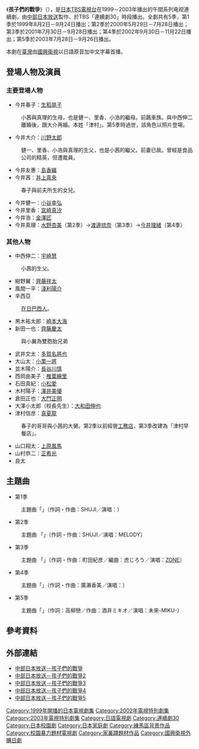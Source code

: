 {{unreferenced|time=2014-03-20T17:20:12+00:00}}
{{Infobox television
| show_name          = 孩子們的戰爭
| original_name      = {{lang|ja|キッズ・ウォー}}
| image              =
| caption            = 
| format             = [[日本電視劇|日本電視劇]]　
| bgcolour             = Yellow
| camera             = 
| picture_format     = 
| runtime            = 連續劇
| 制作公司   =[[中部日本放送|中部日本放送]]
| creator            = 
| director           = 
| developer          = 
| executive_producer = 
| starring           = [[井上真央|井上真央]] 等
| narrated           = 
| opentheme            = 魔法のメロディー（第1季）<br />愛の花（第2季）<br />secret base 〜君がくれたもの〜（第3季）<br />素直になれなくて（第4季）<br />
HANABI 〜8月の日〜（第5季）
| 主唱                    = MELODY（第1季、第2季）<br />ZONE（第3季）<br />未來-MIKU-（第4季、第5季）
| endtheme             = 
| 主唱2                    
| country            = {{JPN}}
| channel            = [[TBS电视台|TBS]]
| first_aired        = 第一季：1999年8月2日
| last_aired         = 9月24日<br />第二季：2000年5月29日－7月28日<br />第三季：2001年7月30日－9月28日<br />第四季：2002年9月30日－11月22日<br />第五季：2003年7月28日－9月26日
| num_episodes       = 第一季：40、第二季：45、第三季：45、第四季：40、第五季：45
| website            = http://hicbc.com/tv/drama30/kids/{{dead link|date=2017年12月 |bot=InternetArchiveBot |fix-attempted=yes }}
| first_run_1            = {{TWN}}
年齡限制-輔導級
| network_1           = [[國興衛視|國興衛視]]
| first_aired_1       = 
| last_aired_1        = 
| imdb_id            = 
| tv_com_id          = 
| show_name_zh-tw    = 孩子們的戰爭
| show_name_zh-hk    = 
}}
《'''孩子們的戰爭'''》（{{lang-ja|キッズ・ウォー}}），是[[日本|日本]][[TBS電視台|TBS電視台]]在1999－2003年播出的午間系列电视連續劇，由[[中部日本放送|中部日本放送]]製作、於TBS「連續劇30」時段播出。全劇共有5季，第1季於1999年8月2日－9月24日播出；第2季於2000年5月29日－7月28日播出；第3季於2001年7月30日－9月28日播出；第4季於2002年9月30日－11月22日播出；第5季於2003年7月28日－9月26日播出。

本劇在[[臺灣|臺灣]]由[[國興衛視|國興衛視]]以日語原音加中文字幕首播。

== 登場人物及演員 ==
=== 主要登場人物 ===
* 今井春子：[[生稻晃子|生稻晃子]]
: 小茜與真理的生母，也是健一、里香、小浩的繼母。前飆車族。與中西伸二離婚後，跟大介再婚。本姓「津村」。第5季時過世，該角色以照片登場。 
* 今井大介：[[川野太郎|川野太郎]]
: 健一、里香、小浩與真理的生父，也是小茜的繼父。前妻已故。曾經是食品公司的精英，但遭裁員。
* 今井友惠：[[島香織|島香織]]
* 今井茜：[[井上真央|井上真央]]
: 春子與前夫所生的女兒。
* 今井健一：[[小谷幸弘|小谷幸弘]]
* 今井里香：[[宮崎真汐|宮崎真汐]]
* 今井浩：[[金澤匠|金澤匠]]
* 今井真理：[[水野杏美|水野杏美]]（第2季）→[[渡邊琉奈|渡邊琉奈]]（第3季）→[[今井理緒|今井理緒]]（第4季）
=== 其他人物 ===
* 中西伸二：[[宇崎慧|宇崎慧]]
: 小茜的生父。
* 紺野翼：[[齊藤祥太|齊藤祥太]]
* 風間一平：[[淺利陽介|淺利陽介]]
* 辛西亞
: [[在日巴西人|在日巴西人]]。
* 黒木祐太郎：[[崎本大海|崎本大海]]
* 新田一也：[[齊藤慶太|齊藤慶太]]
: 與小翼為雙胞胎兄弟
* 武井文太：[[多賀名將也|多賀名將也]]
* 大山太：[[小栗一將|小栗一將]]
* 並木陽介：[[長谷川慎|長谷川慎]]
* 西岡由美子：[[椎葉繪里|椎葉繪里]]
* 石田真紀：[[小松愛|小松愛]]
* 木村陽子：[[澤井美優|澤井美優]]
* 倉田正也：[[大門正明|大門正明]]
* 大澤小太郎（校長先生）：[[大和田伸也|大和田伸也]]
* 津村信彦：[[真夏龍|真夏龍]]
: 春子的哥哥與小茜的大舅。第2季以前經營[[工務店|工務店]]，第3季改建為「津村早餐店」。
* 山口翔太：[[上原風馬|上原風馬]]
* 山村恭二：[[正希光|正希光]]
* 良太

== 主題曲 ==
* 第1季
: 主題曲「{{lang|ja|魔法のメロディー}}」（作詞・作曲：SHUJI／演唱：{{link-ja|MELODY (乐队)|MELODY (バンド)|MELODY}}）
* 第2季
: 主題曲 「{{lang|ja|愛の花}}」（作詞・作曲：SHUJI／演唱：MELODY）
* 第3季
: 主題曲 「{{lang|ja|secret base 〜君がくれたもの〜}}」（作詞・作曲：町田紀彦／編曲：虎じろう／演唱：[[ZONE|ZONE]]）
* 第4季
: 主題曲「{{lang|ja|素直になれなくて}}」（作詞・作曲：廣瀨香美／演唱：{{link-ja|未來-MIKU-|中村未来}}）
* 第5季
: 主題曲「{{lang|ja|HANABI 〜8月の日〜}}」（作詞：高柳戀／作曲：酒井ミキオ／演唱：未來-MIKU-）

== 參考資料 ==
{{Reflist}}

== 外部連結 ==
* [https://web.archive.org/web/20131207091320/http://hicbc.com/tv/kids/kids1/index.htm 中部日本放送－孩子們的戰爭]
* [https://web.archive.org/web/20131123123943/http://hicbc.com/tv/kids/kids2/index.htm 中部日本放送－孩子們的戰爭2]
* [https://web.archive.org/web/20131118233425/http://hicbc.com/tv/kids3/index.htm 中部日本放送－孩子們的戰爭3]
* [https://web.archive.org/web/20131223122230/http://hicbc.com/tv/kids4/index.htm 中部日本放送－孩子們的戰爭4]
* [https://web.archive.org/web/20131222215139/http://hicbc.com/tv/kids5/index.htm 中部日本放送－孩子們的戰爭5]

{{DEFAULTSORT:Kids War}}
[[Category:1999年開播的日本電視劇集|Category:1999年開播的日本電視劇集]]
[[Category:2002年電視特別劇集|Category:2002年電視特別劇集]]
[[Category:2003年電視特別劇集|Category:2003年電視特別劇集]]
[[Category:日語電視劇|Category:日語電視劇]]
[[Category:連續劇30|Category:連續劇30]]
[[Category:日本校園劇|Category:日本校園劇]]
[[Category:日本家庭劇|Category:日本家庭劇]]
[[Category:練馬區背景作品|Category:練馬區背景作品]]
[[Category:校園暴力題材電視劇|Category:校園暴力題材電視劇]]
[[Category:家裏蹲題材作品|Category:家裏蹲題材作品]]
[[Category:國興衛視外購日劇|Category:國興衛視外購日劇]]